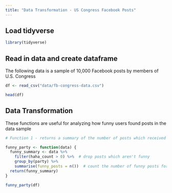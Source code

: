 ```yaml
---
title: "Data Transformation - US Congress Facebook Posts"
---
```


## Load tidyverse

```r
library(tidyverse)
```

## Read in data and create dataframe

The following data is a sample of 10,000 Facebook posts by members of U.S. Congress

```r
df <- read_csv("data/fb-congress-data.csv")

head(df)
```

## Data Transformation 

These functions are useful for analyzing how funny users found posts in the data sample 

```r
# Function 1 - returns a summary of the number of posts which received a laugh reaction, by party

funny_party <- function(data) {
  funny_summary <- data %>%
    filter(haha_count > 0) %>%  # drop posts which aren't funny
    group_by(party) %>%
    summarise(funny_posts = n())  # count the number of funny posts for each party
  return(funny_summary)
}

funny_party(df)

```

